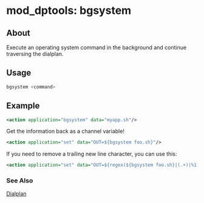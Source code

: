 
# mod_dptools: bgsystem 

 

## About

Execute an operating system command in the background and continue traversing the dialplan. 

## Usage

```bash
bgsystem <command>
```

## Example

```xml
<action application="bgsystem" data="myapp.sh"/>
```

Get the information back as a channel variable!

```xml
<action application="set" data="OUT=${bgsystem foo.sh}"/>
```

If you need to remove a trailing new line character, you can use this:

```xml
<action application="set" data="OUT=${regex(${bgsystem foo.sh}|(.+)|%1)}"/>
```

### See Also

[Dialplan](../../Dialplan/index.mdx#about)


